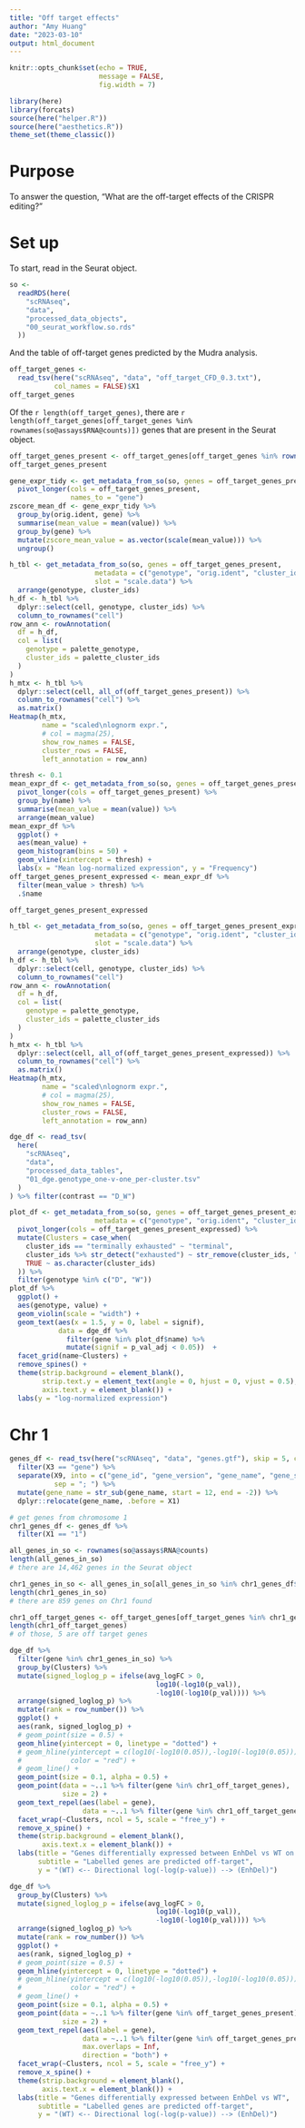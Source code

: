 ```yaml
---
title: "Off target effects"
author: "Amy Huang"
date: "2023-03-10"
output: html_document
---
```


```r
knitr::opts_chunk$set(echo = TRUE, 
                      message = FALSE, 
                      fig.width = 7)

library(here)
library(forcats)
source(here("helper.R"))
source(here("aesthetics.R"))
theme_set(theme_classic())
```

# Purpose 

To answer the question, "What are the off-target effects of the CRISPR editing?"

# Set up

To start, read in the Seurat object. 

```r
so <-
  readRDS(here(
    "scRNAseq",
    "data",
    "processed_data_objects",
    "00_seurat_workflow.so.rds"
  ))
```

And the table of off-target genes predicted by the Mudra analysis. 

```r
off_target_genes <-
  read_tsv(here("scRNAseq", "data", "off_target_CFD_0.3.txt"),
           col_names = FALSE)$X1
off_target_genes
```

Of the `r length(off_target_genes)`, there are `r length(off_target_genes[off_target_genes %in% rownames(so@assays$RNA@counts)])` genes that are present in the Seurat object.
<!-- 70 genes,  37 genes present -->

```r
off_target_genes_present <- off_target_genes[off_target_genes %in% rownames(so@assays$RNA@counts)]
off_target_genes_present
```

```r
gene_expr_tidy <- get_metadata_from_so(so, genes = off_target_genes_present) %>%
  pivot_longer(cols = off_target_genes_present,
               names_to = "gene")
zscore_mean_df <- gene_expr_tidy %>%
  group_by(orig.ident, gene) %>%
  summarise(mean_value = mean(value)) %>%
  group_by(gene) %>%
  mutate(zscore_mean_value = as.vector(scale(mean_value))) %>%
  ungroup()
```

```r
h_tbl <- get_metadata_from_so(so, genes = off_target_genes_present, 
                     metadata = c("genotype", "orig.ident", "cluster_ids"), 
                     slot = "scale.data") %>% 
  arrange(genotype, cluster_ids)
h_df <- h_tbl %>% 
  dplyr::select(cell, genotype, cluster_ids) %>% 
  column_to_rownames("cell")
row_ann <- rowAnnotation(
  df = h_df, 
  col = list(
    genotype = palette_genotype, 
    cluster_ids = palette_cluster_ids
  )
)
h_mtx <- h_tbl %>% 
  dplyr::select(cell, all_of(off_target_genes_present)) %>% 
  column_to_rownames("cell") %>% 
  as.matrix()
Heatmap(h_mtx, 
        name = "scaled\nlognorm expr.", 
        # col = magma(25), 
        show_row_names = FALSE, 
        cluster_rows = FALSE, 
        left_annotation = row_ann)
```

```r
thresh <- 0.1
mean_expr_df <- get_metadata_from_so(so, genes = off_target_genes_present) %>% 
  pivot_longer(cols = off_target_genes_present) %>% 
  group_by(name) %>% 
  summarise(mean_value = mean(value)) %>%
  arrange(mean_value)
mean_expr_df %>% 
  ggplot() + 
  aes(mean_value) + 
  geom_histogram(bins = 50) + 
  geom_vline(xintercept = thresh) + 
  labs(x = "Mean log-normalized expression", y = "Frequency")
off_target_genes_present_expressed <- mean_expr_df %>% 
  filter(mean_value > thresh) %>% 
  .$name
```

```r
off_target_genes_present_expressed
```


```r
h_tbl <- get_metadata_from_so(so, genes = off_target_genes_present_expressed, 
                     metadata = c("genotype", "orig.ident", "cluster_ids"), 
                     slot = "scale.data") %>% 
  arrange(genotype, cluster_ids)
h_df <- h_tbl %>% 
  dplyr::select(cell, genotype, cluster_ids) %>% 
  column_to_rownames("cell")
row_ann <- rowAnnotation(
  df = h_df, 
  col = list(
    genotype = palette_genotype, 
    cluster_ids = palette_cluster_ids
  )
)
h_mtx <- h_tbl %>% 
  dplyr::select(cell, all_of(off_target_genes_present_expressed)) %>% 
  column_to_rownames("cell") %>% 
  as.matrix()
Heatmap(h_mtx, 
        name = "scaled\nlognorm expr.", 
        # col = magma(25), 
        show_row_names = FALSE, 
        cluster_rows = FALSE, 
        left_annotation = row_ann)
```

```r
dge_df <- read_tsv(
  here(
    "scRNAseq",
    "data",
    "processed_data_tables",
    "01_dge.genotype_one-v-one_per-cluster.tsv"
  )
) %>% filter(contrast == "D_W")
```

```r
plot_df <- get_metadata_from_so(so, genes = off_target_genes_present_expressed, 
                     metadata = c("genotype", "orig.ident", "cluster_ids")) %>% 
  pivot_longer(cols = off_target_genes_present_expressed) %>% 
  mutate(Clusters = case_when(
    cluster_ids == "terminally exhausted" ~ "terminal",
    cluster_ids %>% str_detect("exhausted") ~ str_remove(cluster_ids, " exhausted"),
    TRUE ~ as.character(cluster_ids)
  )) %>% 
  filter(genotype %in% c("D", "W"))
plot_df %>% 
  ggplot() + 
  aes(genotype, value) + 
  geom_violin(scale = "width") +
  geom_text(aes(x = 1.5, y = 0, label = signif),
            data = dge_df %>%
              filter(gene %in% plot_df$name) %>%
              mutate(signif = p_val_adj < 0.05))  +
  facet_grid(name~Clusters) + 
  remove_spines() + 
  theme(strip.background = element_blank(), 
        strip.text.y = element_text(angle = 0, hjust = 0, vjust = 0.5), 
        axis.text.y = element_blank()) + 
  labs(y = "log-normalized expression")
```

# Chr 1

```r
genes_df <- read_tsv(here("scRNAseq", "data", "genes.gtf"), skip = 5, col_names = FALSE) %>%
  filter(X3 == "gene") %>%
  separate(X9, into = c("gene_id", "gene_version", "gene_name", "gene_source", "gene_biotype"),
           sep = "; ") %>%
  mutate(gene_name = str_sub(gene_name, start = 12, end = -2)) %>%
  dplyr::relocate(gene_name, .before = X1)
```

```r
# get genes from chromosome 1
chr1_genes_df <- genes_df %>%
  filter(X1 == "1")

all_genes_in_so <- rownames(so@assays$RNA@counts)
length(all_genes_in_so)
# there are 14,462 genes in the Seurat object

chr1_genes_in_so <- all_genes_in_so[all_genes_in_so %in% chr1_genes_df$gene_name]
length(chr1_genes_in_so)
# there are 859 genes on Chr1 found

chr1_off_target_genes <- off_target_genes[off_target_genes %in% chr1_genes_in_so]
length(chr1_off_target_genes)
# of those, 5 are off target genes
```



```r
dge_df %>%
  filter(gene %in% chr1_genes_in_so) %>%
  group_by(Clusters) %>%
  mutate(signed_loglog_p = ifelse(avg_logFC > 0,
                                    log10(-log10(p_val)),
                                    -log10(-log10(p_val)))) %>%
  arrange(signed_loglog_p) %>%
  mutate(rank = row_number()) %>%
  ggplot() +
  aes(rank, signed_loglog_p) +
  # geom_point(size = 0.5) +
  geom_hline(yintercept = 0, linetype = "dotted") +
  # geom_hline(yintercept = c(log10(-log10(0.05)),-log10(-log10(0.05))),
  #            color = "red") +
  # geom_line() +
  geom_point(size = 0.1, alpha = 0.5) +
  geom_point(data = ~..1 %>% filter(gene %in% chr1_off_target_genes),
             size = 2) +
  geom_text_repel(aes(label = gene),
                  data = ~..1 %>% filter(gene %in% chr1_off_target_genes)) +
  facet_wrap(~Clusters, ncol = 5, scale = "free_y") +
  remove_x_spine() +
  theme(strip.background = element_blank(),
        axis.text.x = element_blank()) +
  labs(title = "Genes differentially expressed between EnhDel vs WT on Chr1",
       subtitle = "Labelled genes are predicted off-target",
       y = "(WT) <-- Directional log(-log(p-value)) --> (EnhDel)")
```



```r
dge_df %>%
  group_by(Clusters) %>%
  mutate(signed_loglog_p = ifelse(avg_logFC > 0,
                                    log10(-log10(p_val)),
                                    -log10(-log10(p_val)))) %>%
  arrange(signed_loglog_p) %>%
  mutate(rank = row_number()) %>%
  ggplot() +
  aes(rank, signed_loglog_p) +
  # geom_point(size = 0.5) +
  geom_hline(yintercept = 0, linetype = "dotted") +
  # geom_hline(yintercept = c(log10(-log10(0.05)),-log10(-log10(0.05))),
  #            color = "red") +
  # geom_line() +
  geom_point(size = 0.1, alpha = 0.5) +
  geom_point(data = ~..1 %>% filter(gene %in% off_target_genes_present),
             size = 2) +
  geom_text_repel(aes(label = gene),
                  data = ~..1 %>% filter(gene %in% off_target_genes_present), 
                  max.overlaps = Inf, 
                  direction = "both") +
  facet_wrap(~Clusters, ncol = 5, scale = "free_y") +
  remove_x_spine() +
  theme(strip.background = element_blank(),
        axis.text.x = element_blank()) +
  labs(title = "Genes differentially expressed between EnhDel vs WT",
       subtitle = "Labelled genes are predicted off-target",
       y = "(WT) <-- Directional log(-log(p-value)) --> (EnhDel)")
```






